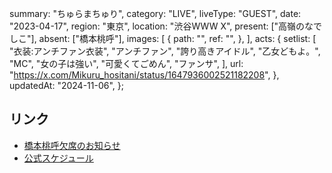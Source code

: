   summary: "ちゅらまちゅり",
  category: "LIVE",
  liveType: "GUEST",
  date: "2023-04-17",
  region: "東京",
  location: "渋谷WWW X",
  present: ["高嶺のなでしこ"],
  absent: ["橋本桃呼"],
  images: [
    {
      path: "",
      ref: "",
    },
  ],
  acts: {
    setlist: [
      "衣装:アンチファン衣装",
      "アンチファン",
      "誇り高きアイドル",
      "乙女どもよ。",
      "MC",
      "女の子は強い",
      "可愛くてごめん",
      "ファンサ",
    ],
    url: "https://x.com/Mikuru_hositani/status/1647936002521182208",
  },
  updatedAt: "2024-11-06",
};

## リンク

- [橋本桃呼欠席のお知らせ](https://takanenonadeshiko.jp/?p=952)
- [公式スケジュール](https://takanenonadeshiko.jp/?p=770)
